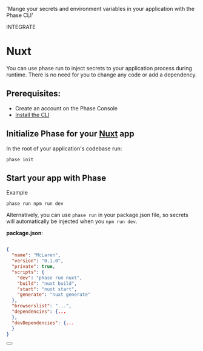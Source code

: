 
  'Mange your secrets and environment variables in your application with the Phase CLI'

<Tag variant="small">INTEGRATE</Tag>

# Nuxt

You can use phase run to inject secrets to your application process during runtime. There is no need for you to change any code or add a dependency.

## Prerequisites:

- Create an account on the Phase Console
- [Install the CLI](/cli)

## Initialize Phase for your [Nuxt](https://v2.nuxt.com/) app

In the root of your application's codebase run:

```fish
phase init
```

## Start your app with Phase

Example

```fish
phase run npm run dev
```

Alternatively, you can use `phase run` in your package.json file, so secrets will automatically be injected when you `npm run dev`.

**package.json**:

```json

{
  "name": "McLaren",
  "version": "0.1.0",
  "private": true,
  "scripts": {
    "dev": "phase run nuxt",
    "build": "nuxt build",
    "start": "nuxt start",
    "generate": "nuxt generate"
  },
  "browserslist": "...",
  "dependencies": {...
  },
  "devDependencies": {...
  }
}
```

<div className="not-prose">
  <Button
    href="https://v2.nuxt.com/docs/configuration-glossary/configuration-env"
    variant="text"
    arrow="right"
    children="Nuxt Docs"
  />
</div>
